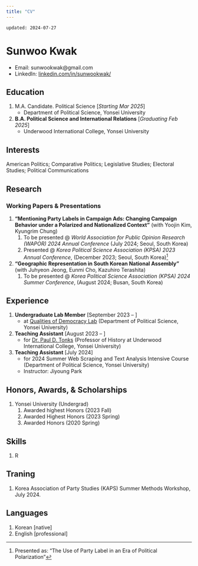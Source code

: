 ```yaml
---
title: "CV"
---
```


`updated: 2024-07-27`

# Sunwoo Kwak
- Email: sunwookwak@gmail.com
- LinkedIn: [linkedin.com/in/sunwookwak/](https://www.linkedin.com/in/sunwookwak/)

## Education
1. M.A. Candidate. Political Science [*Starting Mar 2025*]
	- Department of Political Science, Yonsei University
2. **B.A. Political Science and International Relations** [*Graduating Feb 2025*]
	- Underwood International College, Yonsei University

## Interests
American Politics; Comparative Politics; Legislative Studies; Electoral Studies; Political Communications

## Research
### Working Papers & Presentations
1. **"Mentioning Party Labels in Campaign Ads: Changing Campaign Behavior under a Polarized and Nationalized Context"** (with Yoojin Kim, Kyungrim Chung)
	1. To be presented @ *World Association for Public Opinion Research (WAPOR) 2024 Annual Conference* (July 2024; Seoul, South Korea)
	1. Presented @ *Korea Political Science Association (KPSA) 2023 Annual Conference*, (December 2023; Seoul, South Korea)[^fn.240727.171145]
2. **"Geographic Representation in South Korean National Assembly"** (with Juhyeon Jeong, Eunmi Cho, Kazuhiro Terashita)
	1. To be presented @ *Korea Political Science Association (KPSA) 2024 Summer Conference*, (August 2024; Busan, South Korea)

## Experience
1. **Undergraduate Lab Member** [September 2023 – ]
	- at [Qualities of Democracy Lab](https://www.bk21pol.yonsei.ac.kr/labs/qualities-of-democracy-lab) (Department of Political Science, Yonsei University) 
2. **Teaching Assistant** [August 2023 – ]
	- for [Dr. Paul D. Tonks](https://uic.yonsei.ac.kr/main/academic.asp?mid=m03_01_01&act=view&uid=821&keyword=paul) (Professor of History at Underwood International College, Yonsei University) 
3. **Teaching Assistant** [July 2024]
	- for 2024 Summer Web Scraping and Text Analysis Intensive Course (Department of Political Science, Yonsei University)
	- Instructor: Jiyoung Park

## Honors, Awards, & Scholarships
1. Yonsei University (Undergrad)
	1. Awarded highest Honors (2023 Fall)
	2. Awarded Highest Honors (2023 Spring)
	3. Awarded Honors (2020 Spring)

## Skills
1. R

## Traning
1. Korea Association of Party Studies (KAPS) Summer Methods Workshop, July 2024.

## Languages
1. Korean [native]
2. English [professional]



[^fn.240727.171145]: Presented as: "The Use of Party Label in an Era of Political Polarization"